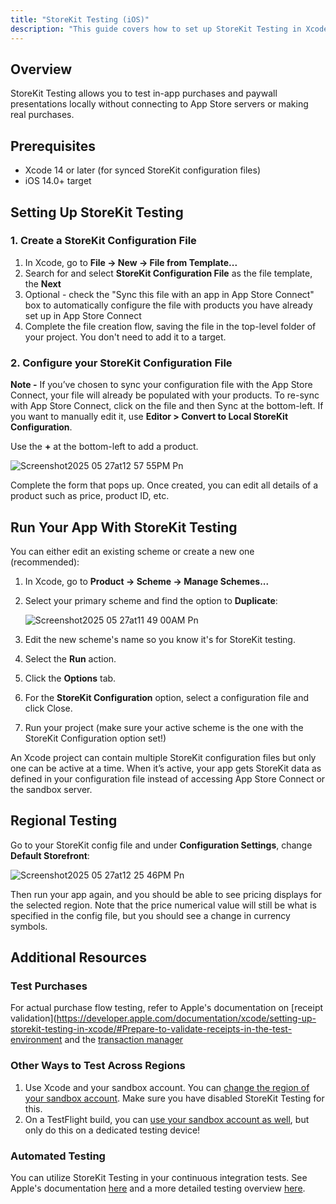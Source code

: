 ```yaml
---
title: "StoreKit Testing (iOS)"
description: "This guide covers how to set up StoreKit Testing in Xcode to test paywall displays across different regions and configurations."
---
```


## Overview

StoreKit Testing allows you to test in-app purchases and paywall presentations locally without connecting to App Store servers or making real purchases.

## Prerequisites

- Xcode 14 or later (for synced StoreKit configuration files)
- iOS 14.0\+ target

## Setting Up StoreKit Testing

### 1. Create a StoreKit Configuration File

1. In Xcode, go to **File → New → File from Template...**
2. Search for and select **StoreKit Configuration File** as the file template, the **Next**
3. Optional - check the "Sync this file with an app in App Store Connect" box to automatically configure the file with products you have already set up in App Store Connect
4. Complete the file creation flow, saving the file in the top-level folder of your project. You don't need to add it to a target.

### 2. Configure your StoreKit Configuration File

**Note -** If you’ve chosen to sync your configuration file with the App Store Connect, your file will already be populated with your products. To re-sync with App Store Connect, click on the file and then Sync at the bottom-left. If you want to manually edit it, use **Editor \> Convert to Local StoreKit Configuration**.

Use the **\+** at the bottom-left to add a product.

![Screenshot2025 05 27at12 57 55PM Pn](/images/Screenshot2025-05-27at12.57.55PM.png)

Complete the form that pops up. Once created, you can edit all details of a product such as price, product ID, etc.

## Run Your App With StoreKit Testing

You can either edit an existing scheme or create a new one (recommended):

1. In Xcode, go to **Product → Scheme → Manage Schemes...**
2. Select your primary scheme and find the option to **Duplicate**:

   ![Screenshot2025 05 27at11 49 00AM Pn](/images/Screenshot2025-05-27at11.49.00AM.png)
3. Edit the new scheme's name so you know it's for StoreKit testing.
4. Select the **Run** action.
5. Click the **Options** tab.
6. For the **StoreKit Configuration** option, select a configuration file and click Close.
7. Run your project (make sure your active scheme is the one with the StoreKit Configuration option set\!)

An Xcode project can contain multiple StoreKit configuration files but only one can be active at a time. When it’s active, your app gets StoreKit data as defined in your configuration file instead of accessing App Store Connect or the sandbox server.

## Regional Testing

Go to your StoreKit config file and under **Configuration Settings**, change **Default Storefront**:

![Screenshot2025 05 27at12 25 46PM Pn](/images/Screenshot2025-05-27at12.25.46PM.png)

Then run your app again, and you should be able to see pricing displays for the selected region. Note that the price numerical value will still be what is specified in the config file, but you should see a change in currency symbols.

## Additional Resources

### Test Purchases

For actual purchase flow testing, refer to Apple's documentation on [receipt validation](https://developer.apple.com/documentation/xcode/setting-up-storekit-testing-in-xcode/#Prepare-to-validate-receipts-in-the-test-environment and the [transaction manager](https://developer.apple.com/documentation/xcode/testing-in-app-purchases-with-storekit-transaction-manager-in-code)

### Other Ways to Test Across Regions

1. Use Xcode and your sandbox account. You can [change the region of your sandbox account](https://developer.apple.com/documentation/storekit/testing-in-app-purchases-with-sandbox#Test-In-App-Purchases-for-all-regions). Make sure you have disabled StoreKit Testing for this.
2. On a TestFlight build, you can [use your sandbox account as well](https://developer.apple.com/documentation/storekit/testing-in-app-purchases-with-sandbox#Sign-in-to-your-Sandbox-Apple-Account-for-a-TestFlight-app), but only do this on a dedicated testing device\!

### Automated Testing

You can utilize StoreKit Testing in your continuous integration tests. See Apple's documentation [here](https://developer.apple.com/documentation/StoreKitTest) and a more detailed testing overview [here](https://developer.apple.com/documentation/StoreKit/testing-at-all-stages-of-development-with-xcode-and-the-sandbox).